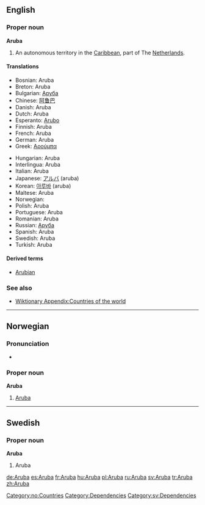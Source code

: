 {{wikipedia}}
==English==

===Proper noun===
'''Aruba'''

# An autonomous territory in the [[Caribbean]], part of The [[Netherlands]].

====Translations====
{{trans-top}}
*Bosnian: Aruba {{f}}
*Breton: Aruba
*Bulgarian: [[Аруба]]
*Chinese: [[阿鲁巴]]
*Danish: Aruba
*Dutch: Aruba
*Esperanto: [[Arubo]]
*Finnish: Aruba
*French: Aruba
*German: Aruba
*Greek: [[Αρούμπα]]
{{trans-mid}}
*Hungarian: Aruba
*Interlingua: Aruba
*Italian: Aruba
*Japanese: [[アルバ]] (aruba)
*Korean: [[아루바]] (aruba)
*Maltese: Aruba
*Norwegian: {{t|no|Aruba}}
*Polish: Aruba
*Portuguese: Aruba
*Romanian: Aruba {{f}}
*Russian: [[Аруба]]
*Spanish: Aruba
*Swedish: Aruba
*Turkish: Aruba
{{trans-bottom}}

====Derived terms====
* [[Arubian]]

===See also===
*[[Wiktionary Appendix:Countries of the world]]

----
==Norwegian==
===Pronunciation===
*{{IPA|/ɑɾʉːbɑ/}}
===Proper noun===
[[Category:no:Countries]]
'''Aruba'''
#[[#English|Aruba]]

----

==Swedish==

===Proper noun===
'''Aruba'''

# Aruba

[[Category:Dependencies]]
[[Category:sv:Dependencies]]

[[de:Aruba]]
[[es:Aruba]]
[[fr:Aruba]]
[[hu:Aruba]]
[[pl:Aruba]]
[[ru:Aruba]]
[[sv:Aruba]]
[[tr:Aruba]]
[[zh:Aruba]]